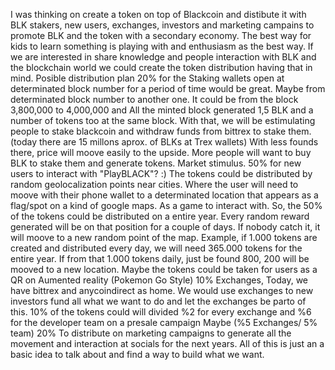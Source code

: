 I was thinking on create a token on top of Blackcoin and distibute it with BLK stakers, new users, exchanges, investors and marketing campains to promote BLK and the token with a secondary economy.
The best way for kids to learn something is playing with and enthusiasm as the best way. If we are interested in share knowledge and people interaction with BLK and the blockchain world we could create the token distribution having that in mind.
Posible distribution plan
20% for the Staking wallets open at determinated block number for a period of time would be great. Maybe from determinated block number to another one. It could be from the block 3,800,000 to 4,000,000 and All the minted block generated 1,5 BLK and a number of tokens too at the same block. With that, we will be estimulating people to stake blackcoin and withdraw funds from bittrex to stake them. (today there are 15 millons aprox. of BLKs at Trex wallets) With less founds there, price will moove easily to the upside. More people will want to buy BLK to stake them and generate tokens. Market stimulus.
50% for new users to interact with "PlayBLACK"? :) The tokens could be distributed by random geolocalization points near cities. Where the user will need to moove with their phone wallet to a determinated location that appears as a flag/spot on a kind of google maps. As a game to interact with. So, the 50% of the tokens could be distributed on a entire year. Every random reward generated will be on that position for a couple of days. If nobody catch it, it will moove to a new random point of the map. Example, if 1.000 tokens are created and distributed every day, we will need 365.000 tokens for the entire year. If from that 1.000 tokens daily, just be found 800, 200 will be mooved to a new location. Maybe the tokens could be taken for users as a QR on Aumented reality (Pokemon Go Style)
10% Exchanges, Today, we have bittrex and anycoindirect as home. We would use exchanges to new investors fund all what we want to do and let the exchanges be parto of this. 10% of the tokens could will divided %2 for every exchange and %6 for the developer team on a presale campaign Maybe (%5 Exchanges/ 5% team) 
20% To distribute on marketing campaigns to generate all the movement and interaction at socials for the next years.
All of this is just an a basic idea to talk about and find a way to build what we want.
